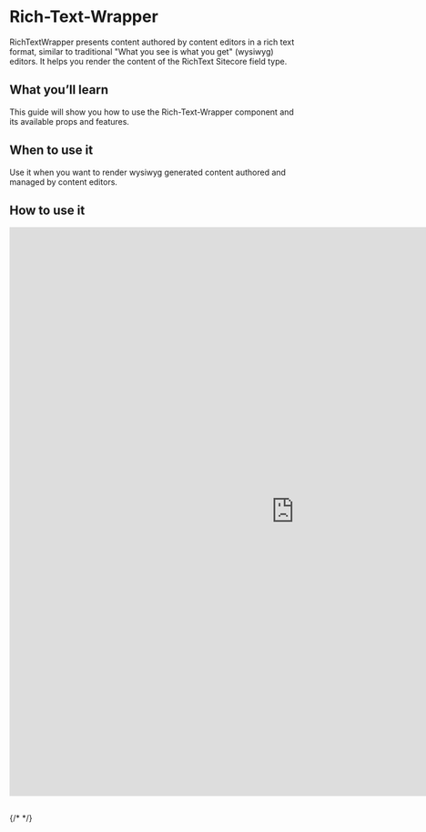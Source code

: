 
<Meta of={RichTextWrapperStories} />

# Rich-Text-Wrapper

RichTextWrapper presents content authored by content editors in a rich text format, similar to traditional "What you see is what you get" (wysiwyg) editors. It helps you render the content of the RichText Sitecore field type.

## What you’ll learn 

This guide will show you how to use the Rich-Text-Wrapper component and its available props and features.

## When to use it 

Use it when you want to render wysiwyg generated content authored and managed by content editors.

## How to use it 

<iframe
  src="https://xmc-hztl-foundation-storybook.vercel.app/?path=/story/helpers-sitecore-wrappers-rich-text-wrapper--default"
  width="1000"
  height="1000"
  frameborder="0"
></iframe>

##

{/* <Canvas of={CheckboxStories.Card} /> */}

